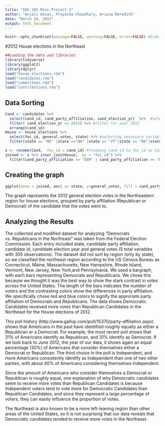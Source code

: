 ```yaml
---
title: "SDS 192 Mini-Project 2"
author: "Anjali Desai, Prayasha Chaudhary, Ariana Meredith"
date: "March 24, 2017"
output: html_document
---
```

```r
knitr::opts_chunk$set(message=FALSE, warning=FALSE, error=FALSE) #hide error messages etc.
```
#2012 House elections in the Northeast
```r
##Loading the data and libraries 
library(tidyverse)
library(ggplot2)
library(dplyr)
load("house_elections.rda")
load("candidates.rda")
load("committees.rda")
load("contributions.rda")
```
## Data Sorting
```r
Cand <- candidates %>%
  select(cand_id, cand_party_affiliation, cand_election_yr)  %>%  #selecting necessary variables (id, party, year)
  filter( cand_election_yr == 2012) %>% #filter for year 2012
  arrange(cand_id)
House <- house_elections %>%
  select(fec_id, general_votes, state) %>% #selecting necessary variables we want (id, votes, state)
  filter(state == "ME" |state =="NH" |state == "VT"|state == "MA"|state == "RI"|state == "CT"|state == "NY"| state =="NJ"| state =="PA") #filtering for Northeastern states

x <- rename(Cand,  fec_id = cand_id) #renaming cand_id to fec_id so Cand id variable matches House for the join
joined <- x %>% inner_join(House,  by = "fec_id") %>%
  filter(cand_party_affiliation == "DEM" | cand_party_affiliation == "REP") #filter for democrats or repbulicans only

```
## Creating the graph
```r
ggplot(data = joined, aes( x= state, y=general_votes, fill = cand_party_affiliation))+geom_bar(stat= "identity")+labs(x = NULL, y = "General Votes (millions)")+theme(axis.text.x = element_text(angle = 50, hjust = 1, size= 12, face= "bold"), axis.text.y = element_text(size = 12, face= "bold"), axis.title.y = element_text(size = 12))+theme(legend.position=c(.1, .8))+ggtitle("Democrats vs. Republicans in the Northeast")+theme(plot.title = element_text( size = 20, hjust = 0.5, face= "bold"))+ scale_y_continuous(expand = c(0,0), labels = c(0, 2, 4 ,6))+ scale_fill_manual(values =c("blue4","Red"), name = "Party", labels=c("DEM", "REP"))+ scale_x_discrete( labels = c("Connecticut", "Massachusetts" , "Maine", "New Hampshire", "New Jersey", "New York", "Pennysylvania", "Rhode Island", "Vermont"))
```

The graph represents the 2012 general election votes in the Northeastern region for house elections, grouped by party affiliation (Republican or Democrat) of the candidate that the votes went to.

## Analyzing the Results

The collected and modified dataset for analyzing "Democrats vs. Republicans in the Northeast" was taken from the Federal Election Commission. Each entry included state, candidate party affiliation, candidate id, candidate election year and general votes (5 total variables with 305 observations). The dataset did not sort by region (only by state), so we classified the northeast region according to the US Census Bureau as Connecticut, Maine, Massachusetts, New Hampshire, Rhode Island, Vermont, New Jersey, New York,and Pennsylvania. We used a bargraph, with each bars representing Democrats and Republicans. We chose this because we thought it was the best way to show the stark contrast in votes across the United States. The length of the bars indicates the number of voters and the contrasting colors show the differences in party affiliation. We specifically chose red and blue colors to signify the approriate party affiliation of Democrats and Republicans. The data shows Democratic Candidates received more votes than Republican Candidates in the Northeast for the House elections of 2012.

This poll history (http://www.gallup.com/poll/15370/party-affiliation.aspx) shows that Americans in the past have  identified roughly equally as either a Republican or a Democrat. For example, the most recent poll shows that 31% of Americans identify as Republican, and 31% identify as Democrat. If we look back to June 2012, the year of our data, it shows again an equal percentage (30%) of Americans that consider themselves either a Democrat or Republican. The third choice in the poll is Independent, and more Americans consistently identify as Independent than one of two other parties, with about 40% of Americans considering themselves Independent.

Since the amount of Americans who consider themselves a Democrat or Republican is roughly equal, one explanation of why Democratic candidates seem to receive more votes than Republican Candidates is because Independent voters tend to vote more for Democratic Candidates than Republican Candidates, and since they represent a large percentage of voters, they can easily influence the proportion of votes. 

The Northeast is also known to be a more left-leaning region than other areas of the United States, so it is not surprising that our data reveals that Democratic candidates tended to receive more votes in the Northeast. 